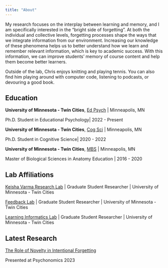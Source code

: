 ```yaml
---
title: "About"
---
```


My research focuses on the interplay between learning and memory, and I am specifically interested in the "bright side of forgetting". At both the individual and collective levels, forgetting processes shape the ways that we integrate information from our environment. Increasing our knowledge of these phenomena helps us to better understand how we learn and remember relevant information, which is key to academic success. With this information, we can improve students' memory of course content and help them become better learners.

Outside of the lab, Chris enjoys knitting and playing tennis. You can also find him playing around with computer code, listening to podcasts, or devouring a good book.

## Education

**University of Minnesota - Twin Cities**, [Ed Psych](https://edpsych.umn.edu/) \| Minneapolis, MN

Ph.D. Student in Educational Psychology\| 2022 - Present

**University of Minnesota - Twin Cities**, [Cog Sci](http://www.cogsciphd.umn.edu/index.shtml) \| Minneapolis, MN

Ph.D. Student in Cognitive Science\| 2020 - 2022

**University of Minnesota - Twin Cities**, [MBS](https://ccaps.umn.edu/biological-sciences-masters-degree) \| Minneapolis, MN

Master of Biological Sciences in Anatomy Education \| 2016 - 2020

## Lab Affiliations

[Keisha Varma Research Lab](https://edpsych.umn.edu/research/labs/keisha-varma) \| Graduate Student Researcher \| University of Minnesota - Twin Cities

[Feedback Lab](https://edpsych.umn.edu/research/labs/martin-vanboekel) \| Graduate Student Researcher \| University of Minnesota - Twin Cities

[Learning Informatics Lab](https://innovation.umn.edu/informatics/) \| Graduate Student Researcher \| University of Minnesota - Twin Cities

## Latest Research
[The Role of Novelty in Intentional Forgetting](files/Psychonomics 2023 Poster.pdf)

Presented at Psychonomics 2023
